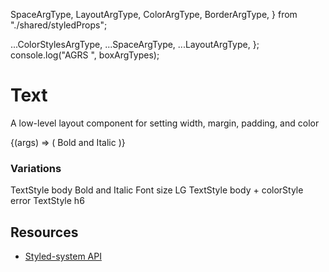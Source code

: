   SpaceArgType,
  LayoutArgType,
  ColorArgType,
  BorderArgType,
} from "./shared/styledProps";

  ...ColorStylesArgType,
  ...SpaceArgType,
  ...LayoutArgType,
};
console.log("AGRS ", boxArgTypes);

<Meta title="Core/Text" component={Text} />

# Text

A low-level layout component for setting width, margin, padding, and color

<Canvas withToolbar>
  <Story name="Basic" argTypes={boxArgTypes}>
    {(args) => (
      <Text bold italic m={10}>
        Bold and Italic
      </Text>
    )}
  </Story>
</Canvas>

### Variations

<Story name="Text Variations">
  <Text m={10} $fontSize={"md"} textStyle={"body"}>
    TextStyle body
  </Text>
  <Text bold italic m={10}>
    Bold and Italic
  </Text>
  <Text fontSize={"lg"}>Font size LG</Text>
  <Text m={10} $fontSize={"md"} textStyle={"body"} colorStyle={"error"}>
    TextStyle body + colorStyle error
  </Text>
  <Text textStyle={"h6"}>TextStyle h6</Text>
</Story>

<ArgsTable story="Default" />

## **Resources**

- [Styled-system API](https://styled-system.com/api)
